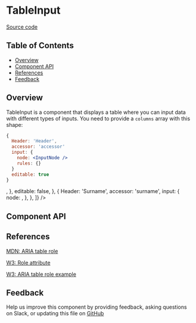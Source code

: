 
# TableInput

[Source code](https://github.com/leemonade/bubbles/tree/main/packages/components/src/form/TableInput/TableInput.js)

## Table of Contents

<!-- START doctoc generated TOC please keep comment here to allow auto update -->
<!-- DON'T EDIT THIS SECTION, INSTEAD RE-RUN doctoc TO UPDATE -->

- [Overview](#overview)
- [Component API](#component-api)
- [References](#references)
- [Feedback](#feedback)

## Overview

TableInput is a component that displays a table where you can input data with different types of inputs. You need to provide a `columns` array with this shape:

```jsx
{
  Header: 'Header',
  accessor: 'accessor'
  input: {
    node: <InputNode />
    rules: {}
  }
  editable: true
}
```

<ThemeProvider>
  <TableInput
    labels={{
      add: 'Add',
      remove: 'Remove',
      edit: 'Edit',
      accept: 'Accept',
      cancel: 'Cancel',
    }}
    columns={[
      {
        Header: 'First name',
        accessor: 'name',
        input: {
          node: <TextInput />,
        },
        editable: false,
      },
      {
        Header: 'Surname',
        accessor: 'surname',
        input: {
          node: <TextInput />,
        },
      },
    ]}
  />
</ThemeProvider>

## Component API

<Preview>
  <Story id="organisms-form-tableinput--playground" />
</Preview>

<Props of={TableInput} />

## References

[MDN: ARIA table role](https://developer.mozilla.org/en-US/docs/Web/Accessibility/ARIA/Roles/table_role)

[W3: Role attribute](https://www.w3.org/WAI/PF/HTML/wiki/RoleAttribute)

[W3: ARIA table role example](https://www.w3.org/WAI/ARIA/apg/example-index/table/table.html)

## Feedback

Help us improve this component by providing feedback, asking questions on Slack, or updating this file on
[GitHub](https://github.com/leemonade/bubbles/edit/main/packages/components/src/form/TableInput/TableInput.mdx)
